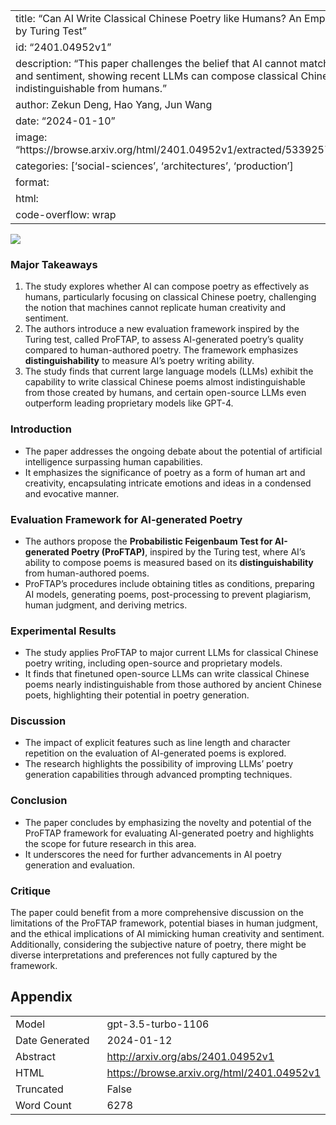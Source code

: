 
---
title: "Can AI Write Classical Chinese Poetry like Humans? An Empirical Study Inspired by Turing Test"
id: "2401.04952v1"
description: "This paper challenges the belief that AI cannot match human creativity and sentiment, showing recent LLMs can compose classical Chinese poetry indistinguishable from humans."
author: Zekun Deng, Hao Yang, Jun Wang
date: "2024-01-10"
image: "https://browse.arxiv.org/html/2401.04952v1/extracted/5339257/fig/yan_ratio.png"
categories: ['social-sciences', 'architectures', 'production']
format:
  html:
    code-overflow: wrap
---

![](https://browse.arxiv.org/html/2401.04952v1/extracted/5339257/fig/yan_ratio.png)

### Major Takeaways
1. The study explores whether AI can compose poetry as effectively as humans, particularly focusing on classical Chinese poetry, challenging the notion that machines cannot replicate human creativity and sentiment.
2. The authors introduce a new evaluation framework inspired by the Turing test, called ProFTAP, to assess AI-generated poetry's quality compared to human-authored poetry. The framework emphasizes **distinguishability** to measure AI's poetry writing ability.
3. The study finds that current large language models (LLMs) exhibit the capability to write classical Chinese poems almost indistinguishable from those created by humans, and certain open-source LLMs even outperform leading proprietary models like GPT-4.

### Introduction
- The paper addresses the ongoing debate about the potential of artificial intelligence surpassing human capabilities.
- It emphasizes the significance of poetry as a form of human art and creativity, encapsulating intricate emotions and ideas in a condensed and evocative manner.

### Evaluation Framework for AI-generated Poetry
- The authors propose the **Probabilistic Feigenbaum Test for AI-generated Poetry (ProFTAP)**, inspired by the Turing test, where AI's ability to compose poems is measured based on its **distinguishability** from human-authored poems.
- ProFTAP's procedures include obtaining titles as conditions, preparing AI models, generating poems, post-processing to prevent plagiarism, human judgment, and deriving metrics.

### Experimental Results
- The study applies ProFTAP to major current LLMs for classical Chinese poetry writing, including open-source and proprietary models.
- It finds that finetuned open-source LLMs can write classical Chinese poems nearly indistinguishable from those authored by ancient Chinese poets, highlighting their potential in poetry generation.

### Discussion
- The impact of explicit features such as line length and character repetition on the evaluation of AI-generated poems is explored.
- The research highlights the possibility of improving LLMs' poetry generation capabilities through advanced prompting techniques.

### Conclusion
- The paper concludes by emphasizing the novelty and potential of the ProFTAP framework for evaluating AI-generated poetry and highlights the scope for future research in this area.
- It underscores the need for further advancements in AI poetry generation and evaluation.

### Critique
The paper could benefit from a more comprehensive discussion on the limitations of the ProFTAP framework, potential biases in human judgment, and the ethical implications of AI mimicking human creativity and sentiment. Additionally, considering the subjective nature of poetry, there might be diverse interpretations and preferences not fully captured by the framework.

## Appendix

|          |          |
|----------|----------|
| Model     | gpt-3.5-turbo-1106       |
| Date Generated     | 2024-01-12       |
| Abstract | [http://arxiv.org/abs/2401.04952v1](http://arxiv.org/abs/2401.04952v1)        |
| HTML     | [https://browse.arxiv.org/html/2401.04952v1](https://browse.arxiv.org/html/2401.04952v1)       |
| Truncated       | False       |
| Word Count       | 6278       |